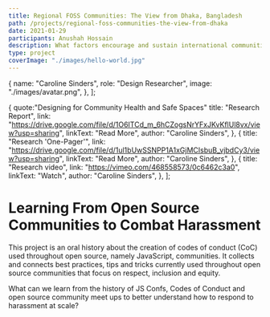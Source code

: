 ```yaml
---
title: Regional FOSS Communities: The View from Dhaka, Bangladesh
path: /projects/regional-foss-communities-the-view-from-dhaka
date: 2021-01-29
participants: Anushah Hossain
description: What factors encourage and sustain international communities of contributors to open source projects?
type: project
coverImage: "./images/hello-world.jpg"
---
```


  {
    name: "Caroline Sinders",
    role: "Design Researcher",
    image: "./images/avatar.png",
  },
];

  {
    quote:"Designing for Community Health and Safe Spaces"
    title: "Research Report",
    link: "https://drive.google.com/file/d/1O6ITCd_m_6hCZogsNrYFxJKvKflUl8vx/view?usp=sharing",
    linkText: "Read More",
    author: "Caroline Sinders",
  },
  {
    title: "Research 'One-Pager'",
    link: "https://drive.google.com/file/d/1ul1bUwSSNPP1A1xGjMCIsbuB_vjbdCy3/view?usp=sharing",
    linkText: "Read More",
    author: "Caroline Sinders",
  },
  {
    title: "Research video",
    link: "https://vimeo.com/468558573/0c6462c3a0",
    linkText: "Watch",
    author: "Caroline Sinders",
  },
];

# Learning From Open Source Communities to Combat Harassment

This project is an oral history about the creation of codes of conduct (CoC) used throughout open source, namely JavaScript, communities. It collects and connects best practices, tips and tricks currently used throughout open source communities that focus on respect, inclusion and equity.

What can we learn from the history of JS Confs, Codes of Conduct and open source community meet ups to better understand how to respond to harassment at scale?